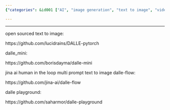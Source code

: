 ```yaml
---
{"categories": &id001 ["AI", "image generation", "text to image", "video generator", "video source"], "category": "Image Generation", "date": "2022-05-29 03:41:31", "description": "This article highlights several open-source projects that enable image generation from text using models similar to DALL-E. Mentioned projects include DALLE-pytorch, dalle_mini, dalle-flow by Jina AI (a human-in-the-loop multi-prompt tool), and a playground for experimentation called dalle-playground.", "tags": *id001, "title": "Dall_E Text To Image"}

---
```


------

open sourced text to image:

https://github.com/lucidrains/DALLE-pytorch

dalle_mini:

https://github.com/borisdayma/dalle-mini

jina ai human in the loop multi prompt text to image dalle-flow:

https://github.com/jina-ai/dalle-flow

dalle playground:

https://github.com/saharmor/dalle-playground

